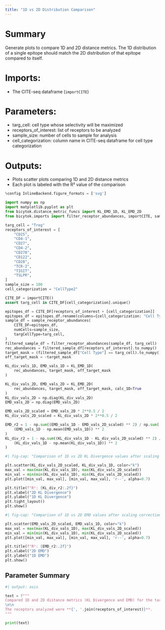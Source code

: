 ```yaml
---
title: "1D vs 2D Distribution Comparison"
---
```


# Summary
Generate plots to compare 1D and 2D distance metrics. The 1D distribution of a single epitope should match the 2D distribution of that epitope compared to itself.

# Imports:
- The CITE-seq dataframe (`importCITE`)

# Parameters:
- targ_cell: cell type whose selectivity will be maximized
- receptors_of_interest: list of receptors to be analyzed
- sample_size: number of cells to sample for analysis
- cell_categorization: column name in CITE-seq dataframe for cell type categorization

# Outputs:
- Plots scatter plots comparing 1D and 2D distance metrics
- Each plot is labeled with the R² value of the comparison

```python
%config InlineBackend.figure_formats = ['svg']

import numpy as np
import matplotlib.pyplot as plt
from bicytok.distance_metric_funcs import KL_EMD_1D, KL_EMD_2D
from bicytok.imports import filter_receptor_abundances, importCITE, sample_receptor_abundances

targ_cell = "Treg"
receptors_of_interest = [
    "CD25",
    "CD4-1",
    "CD27",
    "CD4-2",
    "CD278",
    "CD122",
    "CD28",
    "TCR-2",
    "TIGIT",
    "TSLPR",
]
sample_size = 100
cell_categorization = "CellType2"

CITE_DF = importCITE()
assert targ_cell in CITE_DF[cell_categorization].unique()

epitopes_df = CITE_DF[receptors_of_interest + [cell_categorization]]
epitopes_df = epitopes_df.rename(columns={cell_categorization: "Cell Type"})
sample_df = sample_receptor_abundances(
    CITE_DF=epitopes_df,
    numCells=sample_size,
    targCellType=targ_cell,
)
filtered_sample_df = filter_receptor_abundances(sample_df, targ_cell)
rec_abundances = filtered_sample_df[receptors_of_interest].to_numpy()
target_mask = (filtered_sample_df["Cell Type"] == targ_cell).to_numpy()
off_target_mask = ~target_mask

KL_div_vals_1D, EMD_vals_1D = KL_EMD_1D(
    rec_abundances, target_mask, off_target_mask
)

KL_div_vals_2D, EMD_vals_2D = KL_EMD_2D(
    rec_abundances, target_mask, off_target_mask, calc_1D=True
)
KL_div_vals_2D = np.diag(KL_div_vals_2D)
EMD_vals_2D = np.diag(EMD_vals_2D)

EMD_vals_2D_scaled = EMD_vals_2D * 2**0.5 / 2
KL_div_vals_2D_scaled = KL_div_vals_2D * 2**0.5 / 2

EMD_r2 = 1 - np.sum((EMD_vals_1D - EMD_vals_2D_scaled) ** 2) / np.sum(
    (EMD_vals_1D - np.mean(EMD_vals_1D)) ** 2
)
KL_div_r2 = 1 - np.sum((KL_div_vals_1D - KL_div_vals_2D_scaled) ** 2) / np.sum(
    (KL_div_vals_1D - np.mean(KL_div_vals_1D)) ** 2
)
```

```python
#| fig-cap: "Comparison of 1D vs 2D KL Divergence values after scaling correction"

plt.scatter(KL_div_vals_2D_scaled, KL_div_vals_1D, color="k")
max_val = max(max(KL_div_vals_1D), max(KL_div_vals_2D_scaled))
min_val = min(min(KL_div_vals_1D), min(KL_div_vals_2D_scaled))
plt.plot([min_val, max_val], [min_val, max_val], 'r--', alpha=0.7)

plt.title(f"R²: {KL_div_r2:.2f}")
plt.xlabel("2D KL Divergence")
plt.ylabel("1D KL Divergence")
plt.tight_layout()
plt.show()
```

```python
#| fig-cap: "Comparison of 1D vs 2D EMD values after scaling correction"

plt.scatter(EMD_vals_2D_scaled, EMD_vals_1D, color="k")
max_val = max(max(KL_div_vals_1D), max(KL_div_vals_2D_scaled))
min_val = min(min(KL_div_vals_1D), min(KL_div_vals_2D_scaled))
plt.plot([min_val, max_val], [min_val, max_val], 'r--', alpha=0.7)

plt.title(f"R²: {EMD_r2:.2f}")
plt.xlabel("2D EMD")
plt.ylabel("1D EMD")
plt.show()
```

## Parameter Summary
```python
#| output: asis

text = f"""
Compared 1D and 2D distance metrics (KL Divergence and EMD) for the target cell type **{targ_cell}**. The analysis was performed on **{sample_size}** cells sampled from the CITE-seq dataset.
\n\n
The receptors analyzed were **{', '.join(receptors_of_interest)}**.
"""

print(text)
```

